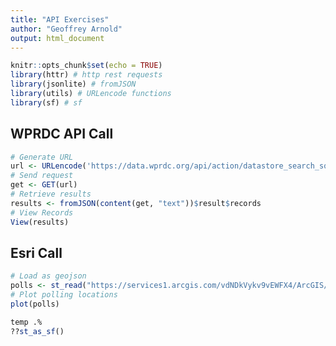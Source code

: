 ```yaml
---
title: "API Exercises"
author: "Geoffrey Arnold"
output: html_document
---
```


```r
knitr::opts_chunk$set(echo = TRUE)
library(httr) # http rest requests
library(jsonlite) # fromJSON
library(utils) # URLencode functions
library(sf) # sf
```

## WPRDC API Call

```r
# Generate URL
url <- URLencode('https://data.wprdc.org/api/action/datastore_search_sql?sql=SELECT * FROM "1797ead8-8262-41cc-9099-cbc8a161924b"', repeated = TRUE)
# Send request
get <- GET(url)
# Retrieve results
results <- fromJSON(content(get, "text"))$result$records
# View Records
View(results)
```

## Esri Call

```r
# Load as geojson
polls <- st_read("https://services1.arcgis.com/vdNDkVykv9vEWFX4/ArcGIS/rest/services/Polling_Places_2020/FeatureServer/0/query?where=MuniName+%3D+%27PITTSBURGH%27&objectIds=&time=&geometry=&geometryType=esriGeometryEnvelope&inSR=&spatialRel=esriSpatialRelIntersects&resultType=none&distance=0.0&units=esriSRUnit_Meter&relationParam=&returnGeodetic=false&outFields=*&returnGeometry=true&featureEncoding=esriDefault&multipatchOption=xyFootprint&maxAllowableOffset=&geometryPrecision=&outSR=&defaultSR=&datumTransformation=&applyVCSProjection=false&returnIdsOnly=false&returnUniqueIdsOnly=false&returnCountOnly=false&returnExtentOnly=false&returnQueryGeometry=false&returnDistinctValues=false&cacheHint=false&orderByFields=&groupByFieldsForStatistics=&outStatistics=&having=&resultOffset=&resultRecordCount=&returnZ=false&returnM=false&returnExceededLimitFeatures=true&quantizationParameters=&sqlFormat=none&f=pgeojson&token=")
# Plot polling locations
plot(polls)

temp .%
??st_as_sf()
```